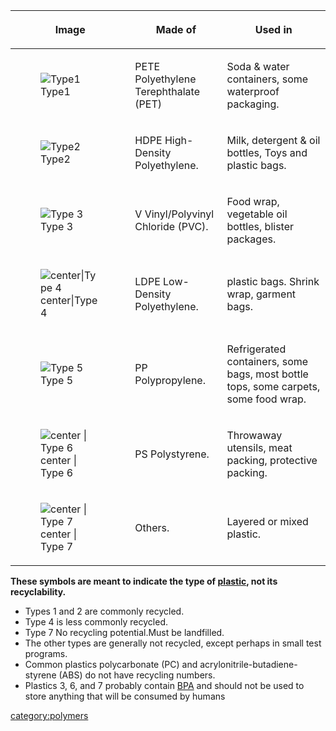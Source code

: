 {| class="wikitable"
|-
! Image
! Made of
! Used in
|-
|[[Image: Recycling_plastic1.jpg|thumb|center| Type1]]
| PETE Polyethylene Terephthalate (PET)
| Soda & water containers, some waterproof packaging.
|-
|[[Image: p1.jpg|thumb|center| Type2]] 
| HDPE High-Density Polyethylene.
| Milk, detergent & oil bottles, Toys and plastic bags.
|-
|[[Image: p2.jpg |thumb|center| Type 3]]
| V Vinyl/Polyvinyl Chloride (PVC).
| Food wrap, vegetable oil bottles, blister packages.
|-
|[[Image: p3.jpg |thumb| center|Type 4]]
| LDPE Low-Density Polyethylene.
| plastic bags. Shrink wrap, garment bags.
|-
|[[Image: p4.jpg |thumb|center| Type 5 ]] 
| PP Polypropylene.
| Refrigerated containers, some bags, most bottle tops, some carpets, some food wrap. 
|-
|[[Image: p5.jpg |thumb| center | Type 6]] 
| PS Polystyrene.
| Throwaway utensils, meat packing, protective packing.
|-
|[[Image: p6.jpg |thumb| center | Type 7]]
| Others.
| Layered or mixed plastic.
|}


'''These symbols are meant to indicate the type of [[plastic]],  not its recyclability.<br />'''
* Types 1 and 2 are commonly recycled.
* Type 4 is less commonly recycled.
* Type 7 No recycling potential.Must be landfilled. 
* The other types are generally not recycled, except perhaps in small test programs.
* Common plastics polycarbonate (PC) and acrylonitrile-butadiene-styrene (ABS) do not have recycling numbers.
* Plastics 3, 6, and 7 probably contain [[BPA]] and should not be used to store anything that will be consumed by humans

[[category:polymers]]